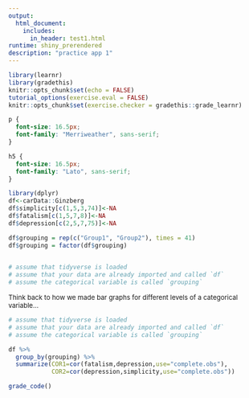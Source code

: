 ```yaml
---
output: 
  html_document:
    includes:
      in_header: test1.html
runtime: shiny_prerendered
description: "practice app 1"
---
```


```r
library(learnr)
library(gradethis)
knitr::opts_chunk$set(echo = FALSE)
tutorial_options(exercise.eval = FALSE)
knitr::opts_chunk$set(exercise.checker = gradethis::grade_learnr)

```

```css
p {
  font-size: 16.5px;
  font-family: "Merriweather", sans-serif;
}

h5 {
  font-size: 16.5px;
  font-family: "Lato", sans-serif;
}

```

```r

library(dplyr)
df<-carData::Ginzberg
df$simplicity[c(1,5,3,74)]<-NA
df$fatalism[c(1,5,7,8)]<-NA
df$depression[c(2,5,7,75)]<-NA

df$grouping = rep(c("Group1", "Group2"), times = 41)
df$grouping = factor(df$grouping) 
  
```

```r
# assume that tidyverse is loaded
# assume that your data are already imported and called `df`
# assume the categorical variable is called `grouping`


```

<div id="ex1-hint">

<font size="-1.5">
Think back to how we made bar graphs for different levels of a categorical variable...
</font>
</div>


```r
# assume that tidyverse is loaded
# assume that your data are already imported and called `df`
# assume the categorical variable is called `grouping`

df %>%
  group_by(grouping) %>%
  summarize(COR1=cor(fatalism,depression,use="complete.obs"),
            COR2=cor(depression,simplicity,use="complete.obs"))

```

```r
grade_code()
```

<div data-iframe-height></div>
